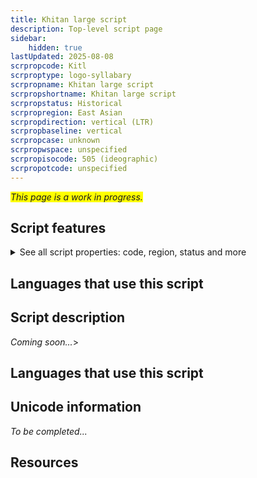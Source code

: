 ```yaml
---
title: Khitan large script
description: Top-level script page
sidebar:
    hidden: true
lastUpdated: 2025-08-08
scrpropcode: Kitl
scrproptype: logo-syllabary
scrpropname: Khitan large script
scrpropshortname: Khitan large script
scrpropstatus: Historical
scrpropregion: East Asian
scrpropdirection: vertical (LTR)
scrpropbaseline: vertical
scrpropcase: unknown
scrpropwspace: unspecified
scrpropisocode: 505 (ideographic)
scrpropotcode: unspecified
---
```


<span style='background-color:yellow'>_This page is a work in progress._</span>


## Script features

<details>
<summary> See all script properties: code, region, status and more</summary>
<ScriptInfo />
</details>

## Languages that use this script

<WsList script='Kitl' wsMax='5' />

## Script description

_Coming soon..._>

## Languages that use this script

<WsList script='Kitl' wsMax='5' />

## Unicode information

_To be completed..._

## Resources

<ScriptResources detailSummary='seemore' />

